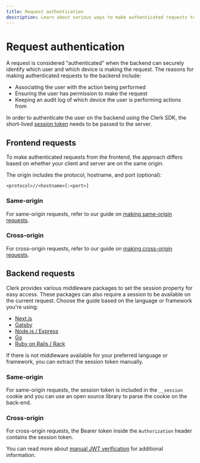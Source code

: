 ```yaml
---
title: Request authentication
description: Learn about various ways to make authenticated requests to the backend using Clerk's SDK.
---
```


# Request authentication

A request is considered “authenticated” when the backend can securely identify which user and which device is making the request. The reasons for making authenticated requests to the backend include:

- Associating the user with the action being performed
- Ensuring the user has permission to make the request
- Keeping an audit log of which device the user is performing actions from

In order to authenticate the user on the backend using the Clerk SDK, the short-lived [session token](/docs/backend-requests/resources/session-tokens) needs to be passed to the server.

## Frontend requests

To make authenticated requests from the frontend, the approach differs based on whether your client and server are on the same origin. 

The origin includes the protocol, hostname, and port (optional):

`<protocol>//<hostname>[:<port>]`

### Same-origin

For same-origin requests, refer to our guide on [making same-origin requests](/docs/backend-requests/making/same-origin).

### Cross-origin

For cross-origin requests, refer to our guide on [making cross-origin requests](/docs/backend-requests/making/cross-origin).

## Backend requests

Clerk provides various middleware packages to set the session property for easy access. These packages can also require a session to be available on the current request. Choose the guide based on the language or framework you're using:

- [Next.js](/docs/references/nextjs/auth-middleware)
- [Gatsby](/docs/backend-requests/handling/gatsby)
- [Node.js / Express](/docs/backend-requests/handling/nodejs)
- [Go](/docs/backend-requests/handling/go)
- [Ruby on Rails / Rack](/docs/backend-requests/handling/ruby-rails)

If there is not middleware available for your preferred language or framework, you can extract the session token manually.

### Same-origin

For same-origin requests, the session token is included in the `__session` cookie and you can use an open source library to parse the cookie on the back-end. 

### Cross-origin

For cross-origin requests, the Bearer token inside the `Authorization` header contains the session token.

You can read more about [manual JWT verification](/docs/backend-requests/handling/manual-jwt) for additional information.
